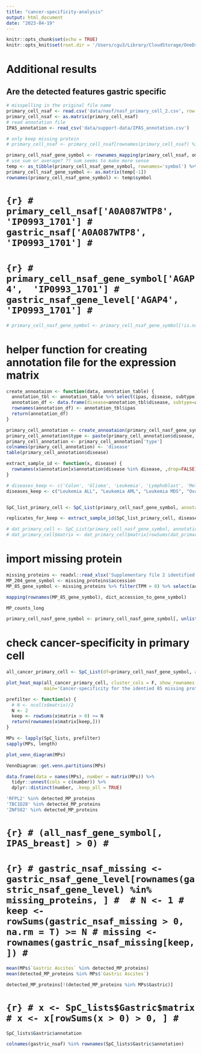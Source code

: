 ```yaml
---
title: "cancer-specificity-analysis"
output: html_document
date: "2023-04-19"
---
```


```r
knitr::opts_chunk$set(echo = TRUE)
knitr::opts_knit$set(root.dir = '/Users/cgu3/Library/CloudStorage/OneDrive-InsideMDAnderson/data/missing-protein-project')

```


# Additional results

## Are the detected features gastric specific
```r
# misspelling in the original file name 
primary_cell_nsaf <- read.csv('data/nasf/nasf_primary_cell_2.csv', row.names = 1)
primary_cell_nsaf <- as.matrix(primary_cell_nsaf)
# read annotation file
IPAS_annotation <- read_csv('data/support-data/IPAS_annotation.csv')

# only keep missing protein
# primary_cell_nsaf <- primary_cell_nsaf[rownames(primary_cell_nsaf) %in% missing_proteins_accession,]

primary_cell_nsaf_gene_symbol <- rownames_mapping(primary_cell_nsaf, omics_metadata, map_from = 'accession_id', map_to = 'gene_symbol')
# use sum or average? ?? sum seems to make more sense
temp <- as_tibble(primary_cell_nsaf_gene_symbol, rownames='symbol') %>%  filter(!is.na(symbol))  %>% group_by(symbol) %>% summarise_all(sum)
primary_cell_nsaf_gene_symbol <- as.matrix(temp[-1])
rownames(primary_cell_nsaf_gene_symbol) <- temp$symbol
```

# ```{r}
# primary_cell_nsaf['A0A087WTP8', 'IP0993_1701']
# gastric_nsaf['A0A087WTP8', 'IP0993_1701']
# ```
# 
# 
# ```{r}
# primary_cell_nsaf_gene_symbol['AGAP4',  'IP0993_1701']
# gastric_nsaf_gene_level['AGAP4', 'IP0993_1701']
# ```


```r
# primary_cell_nasf_gene_symbol <- primary_cell_nsaf_gene_symbol[!is.na(rownames(primary_cell_nsaf_gene_symbol)), ]
```



# helper function for creating annotation file for the expression matrix
```r
create_annoataion <- function(data, annotation_table) {
  annotation_tbl <- annotation_table %>% select(ipas, disease, subtype) %>% filter(ipas %in% colnames(data))
  annotation_df <- data.frame(disease=annotation_tbl$disease, subtype=annotation_tbl$subtype)
  rownames(annotation_df) <- annotation_tbl$ipas
  return(annotation_df)
}

primary_cell_annotation <- create_annoataion(primary_cell_nasf_gene_symbol, annotation_table = IPAS_annotation)
primary_cell_annotation$type <- paste(primary_cell_annotation$disease, primary_cell_annotation$subtype)
primary_cell_annotation <- primary_cell_annotation['type']
colnames(primary_cell_annotation) <- 'disease'
table(primary_cell_annotation$disease)
```



```r
extract_sample_id <- function(x, disease) {
  rownames(x$annotation[x$annotation$disease %in% disease, ,drop=FALSE])
}

# diseases_keep <- c('Colon', 'Glioma', 'Leukemia', 'Lymphoblast', 'Melanoma', 'Neuroblastoma', 'Prostate', 'Ovarian')
diseases_keep <- c("Leukemia ALL", "Leukemia AML", "Leukemia MDS", "Ovarian Ascites", "Gastric Ascites")


SpC_list_primary_cell <- SpC_List(primary_cell_nasf_gene_symbol, annotation = primary_cell_annotation, proteins_filter=missing_proteins)

replicates_for_keep <- extract_sample_id(SpC_list_primary_cell, diseases_keep)
```



```r
# dat_primary_cell <- SpC_List(primary_cell_nasf_gene_symbol, annotation = primary_cell_annotation, replicates_keep = replicates_for_keep)
# dat_primary_cell$matrix <- dat_primary_cell$matrix[rowSums(dat_primary_cell$matrix) > 0, ]
```


# import missing protein
```r
missing_proteins <- readxl::read_xlsx('Supplementary file 2 identified missing protein details.xlsx', sheet = 1)
MP_204_gene_symbol <- missing_proteins$accession
MP_85_gene_symbol <- missing_proteins %>% filter(TPM > 0) %>% select(accession) %>% pull() %>% unique()
```


```r
mapping(rownames(MP_85_gene_symbol), dict_accession_to_gene_symbol)
```



```r
MP_counts_long
```












<!-- # create SpC_List object for each disease  -->
<!-- ```{r} -->
<!-- IPAS <- mapply(FUN=extract_sample_id, disease=c("Leukemia ALL", "Leukemia AML", "Leukemia MDS", "Ovarian Ascites", "Gastric Ascites"), MoreArgs = list(x=SpC_list_primary_cell)) -->
<!-- SpC_lists <- mapply(FUN=SpC_List, replicates_keep=IPAS, MoreArgs = list(df=primary_cell_nasf_gene_symbol, annotation=primary_cell_annotation, proteins_filter=MP_204_gene_symbol), SIMPLIFY = FALSE) -->
<!-- ``` -->



```r
primary_cell_nasf_gene_symbol <- primary_cell_nasf_gene_symbol[, unlist(IPAS)]
```


# check cancer-specificity in primary cell
```r
all_cancer_primary_cell <- SpC_List(df=primary_cell_nasf_gene_symbol, annotation=primary_cell_annotation, proteins_filter=MP_204_gene_symbol)
```


```r
plot_heat_map(all_cancer_primary_cell, cluster_cols = F, show_rownames = T, fontsize_row=7,
              main='Cancer-specificity for the identied 85 missing protein')
```








```r
prefilter <- function(x) {
  # N <- ncol(x$matrix)/2
  N <- 2
  keep <- rowSums(x$matrix > 0) >= N
  return(rownames(x$matrix[keep,]))
}
```


```r
MPs <- lapply(SpC_lists, prefilter)
sapply(MPs, length)
```


```r
plot_venn_diagram(MPs)
```


```r
VennDiagram::get.venn.partitions(MPs)
```
```r
data.frame(data = names(MPs), number = matrix(MPs)) %>%
  tidyr::unnest(cols = c(number)) %>%
  dplyr::distinct(number, .keep_all = TRUE)
```


```r
'RFPL2' %in% detected_MP_proteins
'TBC1D28' %in% detected_MP_proteins
'ZNF582' %in% detected_MP_proteins
```



# ```{r}
# (all_nasf_gene_symbol[, IPAS_breast] > 0)
# ```
# 
# ```{r}
# gastric_nsaf_missing <- gastric_nsaf_gene_level[rownames(gastric_nsaf_gene_level) %in% missing_proteins, ]
# 
# N <- 1
# keep <- rowSums(gastric_nsaf_missing > 0, na.rm = T) >= N
# missing <- rownames(gastric_nsaf_missing[keep,])
# ```


```r
mean(MPs$`Gastric Ascites` %in% detected_MP_proteins)
mean(detected_MP_proteins %in% MPs$`Gastric Ascites`)
```


```r
detected_MP_proteins[!(detected_MP_proteins %in% MPs$Gastric)]
```


# ```{r}
# x <- SpC_lists$Gastric$matrix
# x <- x[rowSums(x > 0) > 0, ]
# ```

```r
SpC_lists$Gastric$annotation
```


```r
colnames(gastric_nsaf) %in% rownames(SpC_lists$Gastric$annotation)
```
